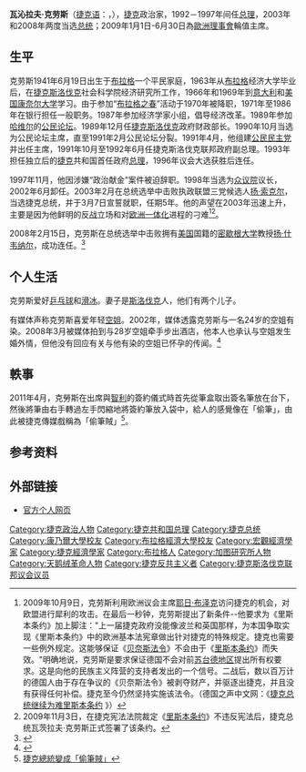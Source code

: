 {{Infobox_President
| name = 瓦沁拉夫·克劳斯
| image =Vaclav-Klaus-01.jpg|thumb|right|210px
| imagesize = 250px
| country = {{PRC}}
| office ={{flagicon|CZE}} [[捷克共和国总统|捷克共和国总统]]
| term_start = 2003年3月7日
| term_end =2013年3月7日
| predecessor = [[瓦茨拉夫·哈维尔|瓦茨拉夫·哈维尔]]
| successor =[[米洛什·泽曼|米洛什·泽曼]]
| office2 ={{flagicon|CZE}} [[捷克共和国|捷克共和国]][[众议院|众议院]]议长
| term_start2 = 1998年7月17日
| term_end2 =2002年6月20日
| office3 = {{flagicon|CZE}} [[捷克共和国|捷克共和国]][[总理|总理]]
| term_start3 = 1993年1月1日
| term_end3 =1997年12月17日
| predecessor3 =首任
| successor3 =约瑟夫·托绍夫斯基
| nationality = [[捷克|捷克]]  
| birth_date = {{birth date and age|1941|6|19}}
| birth_place = [[波希米亞和摩拉維亞保護國|波希米亞和摩拉維亞保護國]][[布拉格|布拉格]]（位於今[[捷克|捷克]]）
| spouse = Livia Klausová
| party = [[独立人士|独立人士]]
}}

'''瓦沁拉夫·克劳斯'''（[[捷克语|捷克语]]：'''{{lang|cs|Václav Klaus}}'''，{{bd|1941年|6月19日|catIdx=K}}），[[捷克共和国|捷克]]政治家，1992－1997年间任[[捷克共和国总理|总理]]，2003年和2008年两度当选[[捷克共和国总统|总统]]；2009年1月1日-6月30日為[[欧洲委员会|歐洲理事會]]輪值主席。

== 生平 ==
克劳斯1941年6月19日出生于[[布拉格|布拉格]]一个平民家庭，1963年从[[布拉格|布拉格]]经济大学毕业后，在[[捷克斯洛伐克|捷克斯洛伐克]]社会科学院经济研究所工作，1966年和1969年到[[意大利|意大利]]和[[美国|美国]][[康奈尔大学|康奈尔大学]]学习。由于参加“[[布拉格之春|布拉格之春]]”活动于1970年被降职，1971年至1986年在银行担任一般职务。1987年参加经济学家小组，倡导经济改革。1989年参加[[哈维尔|哈维尔]]的[[公民论坛|公民论坛]]。1989年12月任[[捷克斯洛伐克|捷克斯洛伐克]]政府财政部长。1990年10月当选为公民论坛主席，直至1991年2月公民论坛分裂。1991年4月，他组建[[公民民主党|公民民主党]]并出任主席，1991年10月至1992年6月任捷克斯洛伐克联邦政府副总理。1993年担任独立后的[[捷克|捷克]]共和国首任政府[[总理|总理]]，1996年议会大选获胜后连任。

1997年11月，他因涉嫌“政治献金”案件被迫辞职。1998年当选为[[众议院|众议院]]议长，2002年6月卸任。2003年2月在总统选举中击败执政联盟三党候选人[[扬·索克尔|扬·索克尔]]，当选捷克总统，并于3月7日宣誓就职，任期5年。他的声望在2003年迅速上升，主要是因为他鲜明的反[[美伊战争|战]]立场和对[[欧洲一体化|欧洲一体化]]进程的刁难<ref>2009年10月9日，克劳斯利用欧洲议会主席[[耶日·布泽克|耶日·布泽克]]访问捷克的机会，对欧盟进行犀利的攻击。在最后一秒钟，克劳斯提出了新条件--他要求为《里斯本条约》加上脚注："上一届捷克政府没能像波兰和英国那样，为本国争取实现《里斯本条约》中的欧洲基本法宪章做出针对捷克的特殊规定。捷克也需要一些例外规定。这能够保证《[[贝奈斯法令|贝奈斯法令]]》不会由于《[[里斯本条约|里斯本条约]]》而失效。"明确地说，克劳斯是要求保证德国不会对前[[苏台德地区|苏台德地区]]提出所有权要求。这是向他的民族主义阵营的支持者发出的一个信号。二战后，数以百万计的德国人由于存在争议的《贝奈斯法令》被剥夺财产，并驱逐出捷克，并且没有获得任何补偿。捷克至今仍然坚持实施该法令。（德国之声中文网：《[http://www.dw-world.de/dw/article/0,,4780662,00.html 捷克总统继续为难里斯本条约] {{Wayback|url=http://www.dw-world.de/dw/article/0,,4780662,00.html |date=20091023052713 }}》）</ref><ref>2009年11月3日，在捷克宪法法院裁定《[[里斯本条约|里斯本条约]]》不违反宪法后，捷克总统瓦茨拉夫·克劳斯正式签署了该条约。</ref>。

2008年2月15日，克劳斯在总统选举中击败拥有[[美国|美国]]国籍的[[密歇根大学|密歇根大学]]教授[[扬·什韦纳尔|扬·什韦纳尔]]，成功连任。<ref>{{cite news|url=http://news.xinhuanet.com/newscenter/2008-02/16/content_7612583.htm|title=克劳斯再次当选捷克总统|author=孙希有|publisher=新华网|date=2008年2月16日|accessdate=2008-02-16|archive-date=2011-01-20|archive-url=https://web.archive.org/web/20110120224554/http://news.xinhuanet.com/newscenter/2008-02/16/content_7612583.htm|dead-url=no}}</ref>

== 个人生活 ==
克劳斯爱好[[乒乓球|乒乓球]]和[[滑冰|滑冰]]。妻子是[[斯洛伐克|斯洛伐克]]人，他们有两个儿子。

有媒体声称克劳斯喜爱年轻[[空姐|空姐]]。2002年，媒体透露克劳斯与一名24岁的空姐有染。2008年3月被媒体拍到与28岁空姐牵手步出酒店，他本人也承认与空姐发生婚外情，但他没有回应有关与他有染的空姐已怀孕的传闻。<ref>{{Cite news |url=http://news.sohu.com/20080408/n256150319.shtml |title=承认与空姐有染 捷克总统克劳斯惊爆婚外情 |date=2008-04-08 |work=中国日报 |via=搜狐新闻 |accessdate=2019-08-20 |archive-date=2020-07-11 |archive-url=https://web.archive.org/web/20200711163759/http://news.sohu.com/20080408/n256150319.shtml |dead-url=no }}</ref>

==軼事==
2011年4月，克勞斯在出席與[[智利|智利]]的簽約儀式時首先從筆盒取出簽名筆放在台下，然後將筆由右手轉過左手閃縮地將簽約筆放入袋中，給人的感覺像在「偷筆」，由此被捷克傳媒戲稱為「偷筆賊」<ref>[https://web.archive.org/web/20110417233241/http://hk.news.yahoo.com/article/110412/4/nrku.html 捷克總統變成「偷筆賊」]</ref>。

== 参考资料 ==
{{reflist}}

== 外部链接 ==
* [http://www.klaus.cz/klaus2/asp/texty.asp?CatID=urCqD2Z5&catP=10&textID=2 官方个人网页] {{Wayback|url=http://www.klaus.cz/klaus2/asp/texty.asp?CatID=urCqD2Z5&catP=10&textID=2 |date=20091225130440 }}

{{start box}}
{{succession box|[[佩特尔·皮特哈特|佩特尔·皮特哈特]]|[[约瑟夫·托绍夫斯基|约瑟夫·托绍夫斯基]]|[[捷克共和国总理|捷克共和国总理]]|1992年－1997年}}
{{succession box|[[瓦茨拉夫·哈维尔|瓦茨拉夫·哈维尔]]|[[米洛什·泽曼|米洛什·泽曼]]|[[捷克共和国总统|捷克共和国总统]]|2003年－2013年}}
{{end box}}

{{Authority control}}
{{DEFAULTSORT:Klaus, Václav}}
[[Category:捷克政治人物|Category:捷克政治人物]]
[[Category:捷克共和国总理|Category:捷克共和国总理]]
[[Category:捷克总统|Category:捷克总统]]
[[Category:康乃爾大學校友|Category:康乃爾大學校友]]
[[Category:布拉格經濟大學校友|Category:布拉格經濟大學校友]]
[[Category:宏觀經濟學家|Category:宏觀經濟學家]]
[[Category:捷克經濟學家|Category:捷克經濟學家]]
[[Category:布拉格人|Category:布拉格人]]
[[Category:加图研究所人物|Category:加图研究所人物]]
[[Category:天鹅绒革命人物|Category:天鹅绒革命人物]]
[[Category:捷克反共主义者|Category:捷克反共主义者]]
[[Category:捷克斯洛伐克联邦议会议员|Category:捷克斯洛伐克联邦议会议员]]